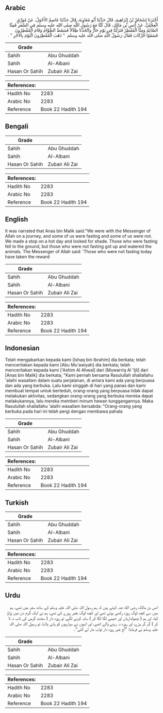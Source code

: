 ## Arabic


<div dir="rtl" lang="ar" style={{fontSize:'larger',backgroundColor:'#f8f9fa',padding:20}}>
أَخْبَرَنَا إِسْحَاقُ بْنُ إِبْرَاهِيمَ، قَالَ حَدَّثَنَا أَبُو مُعَاوِيَةَ، قَالَ حَدَّثَنَا عَاصِمٌ الأَحْوَلُ، عَنْ مُوَرِّقٍ الْعِجْلِيِّ، عَنْ أَنَسِ بْنِ مَالِكٍ، قَالَ كُنَّا مَعَ رَسُولِ اللَّهِ صلى الله عليه وسلم فِي السَّفَرِ فَمِنَّا الصَّائِمُ وَمِنَّا الْمُفْطِرُ فَنَزَلْنَا فِي يَوْمٍ حَارٍّ وَاتَّخَذْنَا ظِلاَلاً فَسَقَطَ الصُّوَّامُ وَقَامَ الْمُفْطِرُونَ فَسَقَوُا الرِّكَابَ فَقَالَ رَسُولُ اللَّهِ صلى الله عليه وسلم ‏ "‏ ذَهَبَ الْمُفْطِرُونَ الْيَوْمَ بِالأَجْرِ ‏"‏ ‏.‏
</div>
<div style={{backgroundColor:'#f8f9fa',padding:20, marginBottom: 10}}><table> <thead> <tr> <th>Grade</th> <th></th> </tr> </thead> <tbody> <tr><td>Sahih</td><td>Abu Ghuddah</td></tr><tr><td>Sahih</td><td>Al-Albani</td></tr><tr><td>Hasan Or Sahih</td><td>Zubair Ali Zai</td></tr></tbody></table><table> <thead> <tr> <th>References:</th> <th></th> </tr> </thead> <tbody><tr><td>Hadith No</td><td>2283</td></tr><tr><td>Arabic No</td><td>2283</td></tr><tr><td>Reference</td><td>Book 22 Hadith 194</td></tr></tbody></table></div>

## Bengali


<div dir="ltr" lang="bn" style={{fontSize:'larger',backgroundColor:'#f8f9fa',padding:20}}>

</div>
<div style={{backgroundColor:'#f8f9fa',padding:20, marginBottom: 10}}><table> <thead> <tr> <th>Grade</th> <th></th> </tr> </thead> <tbody> <tr><td>Sahih</td><td>Abu Ghuddah</td></tr><tr><td>Sahih</td><td>Al-Albani</td></tr><tr><td>Hasan Or Sahih</td><td>Zubair Ali Zai</td></tr></tbody></table><table> <thead> <tr> <th>References:</th> <th></th> </tr> </thead> <tbody><tr><td>Hadith No</td><td>2283</td></tr><tr><td>Arabic No</td><td>2283</td></tr><tr><td>Reference</td><td>Book 22 Hadith 194</td></tr></tbody></table></div>

## English


<div dir="ltr" lang="en" style={{fontSize:'larger',backgroundColor:'#f8f9fa',padding:20}}>
It was narrated that Anas bin Malik said:"We were with the Messenger of Allah on a journey, and some of us were fasting and some of us were not. We made a stop on a hot day and looked for shade. Those who were fasting fell to the ground, but those who were not fasting got up and watered the animals. The Messenger of Allah said: 'Those who were not fasting today have taken the reward
</div>
<div style={{backgroundColor:'#f8f9fa',padding:20, marginBottom: 10}}><table> <thead> <tr> <th>Grade</th> <th></th> </tr> </thead> <tbody> <tr><td>Sahih</td><td>Abu Ghuddah</td></tr><tr><td>Sahih</td><td>Al-Albani</td></tr><tr><td>Hasan Or Sahih</td><td>Zubair Ali Zai</td></tr></tbody></table><table> <thead> <tr> <th>References:</th> <th></th> </tr> </thead> <tbody><tr><td>Hadith No</td><td>2283</td></tr><tr><td>Arabic No</td><td>2283</td></tr><tr><td>Reference</td><td>Book 22 Hadith 194</td></tr></tbody></table></div>

## Indonesian


<div dir="ltr" lang="id" style={{fontSize:'larger',backgroundColor:'#f8f9fa',padding:20}}>
Telah mengabarkan kepada kami [Ishaq bin Ibrahim] dia berkata; telah menceritakan kepada kami [Abu Mu'awiyah] dia berkata; telah menceritakan kepada kami ['Ashim Al Ahwal] dari [Muwarriq Al 'Ijli] dari [Anas bin Malik] dia berkata; "Kami pernah bersama Rasulullah shallallahu 'alaihi wasallam dalam suatu perjalanan, di antara kami ada yang berpuasa dan ada yang berbuka. Lalu kami singgah di hari yang panas dan kami membuat tempat untuk berteduh, orang-orang yang berpuasa tidak dapat melakukan aktivitas, sedangkan orang-orang yang berbuka mereka dapat melakukannya, lalu mereka memberi minum hewan tunggangannya. Maka Rasulullah shallallahu 'alaihi wasallam bersabda: "Orang-orang yang berbuka pada hari ini telah pergi dengan membawa pahala
</div>
<div style={{backgroundColor:'#f8f9fa',padding:20, marginBottom: 10}}><table> <thead> <tr> <th>Grade</th> <th></th> </tr> </thead> <tbody> <tr><td>Sahih</td><td>Abu Ghuddah</td></tr><tr><td>Sahih</td><td>Al-Albani</td></tr><tr><td>Hasan Or Sahih</td><td>Zubair Ali Zai</td></tr></tbody></table><table> <thead> <tr> <th>References:</th> <th></th> </tr> </thead> <tbody><tr><td>Hadith No</td><td>2283</td></tr><tr><td>Arabic No</td><td>2283</td></tr><tr><td>Reference</td><td>Book 22 Hadith 194</td></tr></tbody></table></div>

## Turkish


<div dir="ltr" lang="tr" style={{fontSize:'larger',backgroundColor:'#f8f9fa',padding:20}}>

</div>
<div style={{backgroundColor:'#f8f9fa',padding:20, marginBottom: 10}}><table> <thead> <tr> <th>Grade</th> <th></th> </tr> </thead> <tbody> <tr><td>Sahih</td><td>Abu Ghuddah</td></tr><tr><td>Sahih</td><td>Al-Albani</td></tr><tr><td>Hasan Or Sahih</td><td>Zubair Ali Zai</td></tr></tbody></table><table> <thead> <tr> <th>References:</th> <th></th> </tr> </thead> <tbody><tr><td>Hadith No</td><td>2283</td></tr><tr><td>Arabic No</td><td>2283</td></tr><tr><td>Reference</td><td>Book 22 Hadith 194</td></tr></tbody></table></div>

## Urdu


<div dir="rtl" lang="ur" style={{fontSize:'larger',backgroundColor:'#f8f9fa',padding:20}}>
انس بن مالک رضی الله عنہ کہتے ہیں کہ ہم رسول اللہ صلی اللہ علیہ وسلم کے ساتھ سفر میں تھے، ہم میں سے کچھ لوگ روزہ رکھے ہوئے تھے اور کچھ لوگ بغیر روزے کے تھے، ہم نے ایک گرم دن میں پڑاؤ کیا، اور ہم ( چھولداریاں اور خیمے لگا لگا کر ) سایہ کرنے لگے، تو روزہ دار ( سخت گرمی کی تاب نہ لا کر ) گر گر پڑے، اور روزہ نہ رہنے والے اٹھے، اور انہوں نے سواریوں کو پانی پلایا، تو رسول اللہ صلی اللہ علیہ وسلم نے فرمایا: ”آج غیر روزہ دار ثواب مار لے گئے“۔
</div>
<div style={{backgroundColor:'#f8f9fa',padding:20, marginBottom: 10}}><table> <thead> <tr> <th>Grade</th> <th></th> </tr> </thead> <tbody> <tr><td>Sahih</td><td>Abu Ghuddah</td></tr><tr><td>Sahih</td><td>Al-Albani</td></tr><tr><td>Hasan Or Sahih</td><td>Zubair Ali Zai</td></tr></tbody></table><table> <thead> <tr> <th>References:</th> <th></th> </tr> </thead> <tbody><tr><td>Hadith No</td><td>2283</td></tr><tr><td>Arabic No</td><td>2283</td></tr><tr><td>Reference</td><td>Book 22 Hadith 194</td></tr></tbody></table></div>